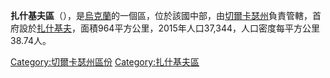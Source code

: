 '''扎什基夫區'''（{{lang-uk|Жашківський район}}），是[[烏克蘭|烏克蘭]]的一個區，位於該國中部，由[[切爾卡瑟州|切爾卡瑟州]]負責管轄，首府設於[[扎什基夫|扎什基夫]]，面積964平方公里，2015年人口37,344，人口密度每平方公里38.74人。

[[Category:切爾卡瑟州區份|Category:切爾卡瑟州區份]]
[[Category:扎什基夫區|Category:扎什基夫區]]


{{Cherkasy-geo-stub}}